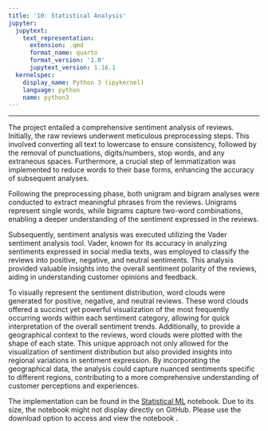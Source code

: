 ```yaml
---
title: '10: Statistical Analysis'
jupyter:
  jupytext:
    text_representation:
      extension: .qmd
      format_name: quarto
      format_version: '1.0'
      jupytext_version: 1.16.1
  kernelspec:
    display_name: Python 3 (ipykernel)
    language: python
    name: python3
---
```


* * *

The project entailed a comprehensive sentiment analysis of reviews. Initially, the raw reviews underwent meticulous preprocessing steps. This involved converting all text to lowercase to ensure consistency, followed by the removal of punctuations, digits/numbers, stop words, and any extraneous spaces. Furthermore, a crucial step of lemmatization was implemented to reduce words to their base forms, enhancing the accuracy of subsequent analyses.

Following the preprocessing phase, both unigram and bigram analyses were conducted to extract meaningful phrases from the reviews. Unigrams represent single words, while bigrams capture two-word combinations, enabling a deeper understanding of the sentiment expressed in the reviews.

Subsequently, sentiment analysis was executed utilizing the Vader sentiment analysis tool. Vader, known for its accuracy in analyzing sentiments expressed in social media texts, was employed to classify the reviews into positive, negative, and neutral sentiments. This analysis provided valuable insights into the overall sentiment polarity of the reviews, aiding in understanding customer opinions and feedback.

To visually represent the sentiment distribution, word clouds were generated for positive, negative, and neutral reviews. These word clouds offered a succinct yet powerful visualization of the most frequently occurring words within each sentiment category, allowing for quick interpretation of the overall sentiment trends. Additionally, to provide a geographical context to the reviews, word clouds were plotted with the shape of each state. This unique approach not only allowed for the visualization of sentiment distribution but also provided insights into regional variations in sentiment expression. By incorporating the geographical data, the analysis could capture nuanced sentiments specific to different regions, contributing to a more comprehensive understanding of customer perceptions and experiences.

The implementation can be found in the [Statistical ML](https://github.com/stats-at-Rutgers/group-project-collective_creators/blob/main/Statistical%20ML.ipynb) notebook. Due to its size, the notebook might not display directly on GitHub. Please use the download option to access and view the notebook .

